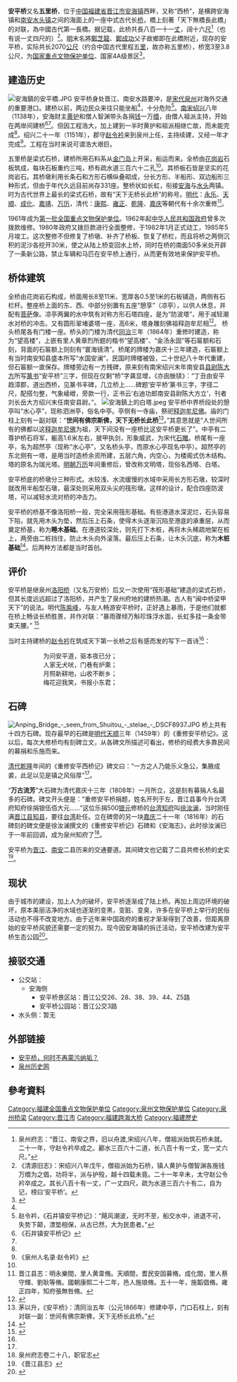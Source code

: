 {{文物保护单位
| 级别 = 全国
| 名称 = 安平桥
| 图片 = [[File:安平桥公园.jpg|210x230px]]
| 编号 = 1-59
| 分类 = 古建筑及历史纪念建筑物
| 时代 = [[南宋|南宋]]
| 所在 = [[福建省|福建省]][[晋江市|晋江市]][[安海镇|安海镇]]
| 登录 = 1961年
| Cat = 福建全国重点文物保护单位
}}
'''安平桥'''又名'''五里桥'''，位于[[中国|中国]][[福建省|福建省]][[晋江市|晋江市]][[安海镇|安海镇]]西畔，又称“西桥”，是横跨安海镇和[[南安|南安]][[水头镇|水头镇]]之间的海面上的一座中式古代长[[桥|桥]]，橋上刻著「天下無橋長此橋」的对联，為中國古代第一長橋。据记载，此桥共長八百一十一[[丈|丈]]，阔十六[[尺|尺]]<ref name="quan">泉州府志：“晋江、南安之界，旧以舟渡,宋绍兴八年，僧祖派始筑石桥未就。二十一年，守赵令衿卒成之。酈水三百六十二道，长八百十有一丈，宽一丈六尺。”</ref>（也有说一丈四尺的）<ref name="qingyuan">《清源旧志》：宋绍兴八年戊午，僧祖派始为石桥，镇人黄护与僧智渊各施钱万缗为之倡，功将半，派与护殁，越十四载未竟。二十一年辛未，太守赵公令衿卒成之。其长八百十有一丈，广一丈四尺，疏为水道三百六十有二，自为记，榜曰‘安平桥’。</ref>。[[明朝|明]]末名將[[鄭芝龍|鄭芝龍]]、[[鄭成功|鄭成功]]父子故鄉即在此橋附近，现存的安平桥，实际共长2070[[公尺|公尺]]（约合中国古代里程五[[里|里]]，故亦称五里桥），桥宽3至3.8公尺，为[[国家重点文物保护单位|国家重点文物保护单位]]、国家4A级景区<ref>{{Cite web|url=http://www.qzwb.com/gb/content/2016-12/24/content_5491887.htm|title=安平桥获评国家4A级景区|accessdate=2016-12-24|author=黄冬虹|date=2016-12-24|publisher=泉州网|archive-date=2020-08-21|archive-url=https://web.archive.org/web/20200821204631/http://www.qzwb.com/gb/content/2016-12/24/content_5491887.htm|dead-url=no}}</ref>。

==建造历史==
[[File:安海鎮的安平橋.JPG|thumb]]
安平桥身处晋江、南安水路要冲，是[[宋代|宋代]][[泉州|泉州]]对海外交通的重要港口。建桥以前，两边民众来往只能坐船<ref name="quan"/>，十分危险<ref>赵令衿，《石井镇安平桥记》：“飓风潮波，无时不至，船交水中，进退不可，失势下颠，漂垫相保，从古已然，大为民患者。”</ref>。[[南宋|南宋]][[绍兴_(南宋)|绍兴]]八年（1138年），安海财主[[黄护|黄护]]和僧人智渊带头各捐[[钱|钱]]一万[[缗|缗]]，由僧人祖派主持，开始在两岸间建桥<ref name="ji">《石井镇安平桥记》</ref><ref name="qingyuan"/>。但因工程浩大，加上建到一半时黄护和祖派相继亡故，而未能完成<ref name="qingyuan"/>。绍兴二十一年（1151年），郡守[[赵令衿|赵令衿]]来到泉州上任，主持续建，又经一年才完成<ref>《泉州人名录·赵令衿》</ref>。工程在当时来说可谓浩大艰巨。

五里桥是梁式石桥，建桥所用石料系从[[金门岛|金门岛]]上开采，船运而来。全桥由[[花岗岩|花岗岩]]石板筑成，每块石板重约三吨，桥有疏水道三百六十二孔<ref name="quan"/>。其桥板石皆是坚实的花岗岩石。其桥墩利用长条石和方形石横纵叠砌成，分长方形、半船形、双边船形三种形式，但由于年代久远目前尚存331座。整桥状如长虹，衔接[[安海镇|安海]]与[[水头镇|水头]]两镇。时为古代世界上最长的梁式石桥，故有“天下无桥长此桥”的称号。[[明朝|明代]]：[[永乐_(明朝)|永乐]]、[[天顺_(明朝)|天顺]]、[[成化|成化]]、[[嘉靖|嘉靖]]、[[万历|万历]]，清代：[[康熙|康熙]]、[[雍正|雍正]]、[[乾隆|乾隆]]、[[嘉庆|嘉庆]]等朝代有十余次重修<ref>晋江县志：明永樂間，里人黄韋脩。天順間，耆民安固募脩。成化間，里人蔡守輝、劉耿等脩。國朝康熙二十二年，邑人施琅脩。五十一年，施韜倡脩。雍正四年，知府張無咎脩。</ref>。

1961年成为[[第一批全国重点文物保护单位|第一批全国重点文物保护单位]]。1962年起[[中华人民共和国政府|中华人民共和国政府]]曾多次拨款维修。1980年政府又拨巨款进行全面整修，于1982年1月正式动工，1985年5月竣工。这次整修不但修复了桥墩、补齐了桥板、恢复了桥栏，而且将桥之两侧沉积的泥沙各挖开30米，使之从陆上桥变回水上桥，同时在桥的南面50多米处开辟了一条新公路，禁止车辆和马匹在安平桥上通行，从而更有效地来保护安平桥。

==桥体建筑==
全桥由花岗岩石构成，桥面用长8至11米、宽厚各0.5至1米的石板铺造，两侧有石栏杆。整座桥上面的东、西、中部分别置有五座“憩享”（凉亭），以供人休息，并配有[[菩萨|菩萨]]像。凉亭两翼的水中筑有对称方形石塔四座，是为“防波塔”，用于减轻潮水对桥的冲击。又有圆形翠堵婆塔一座，高6米，塔身雕刻佛祖释迦牟尼相<ref name="虞兮">{{Cite news|url=http://unn.people.com.cn/GB/22220/60205/60210/60228/4230268.html|title=安平桥介绍|author=虞兮|language=zh-cn|publisher=人民网|date=2006-03-23|accessdate=2006-03-23|archive-date=2016-11-05|archive-url=https://web.archive.org/web/20161105231132/http://unn.people.com.cn/GB/22220/60205/60210/60228/4230268.html|dead-url=no}}</ref>。 桥头桥尾各有门楼一座。桥头的门楼为清代[[同治|同治]]三年（1864年）重修时建造，称为“望高楼”，上嵌有里人黄章烈所题的楷书“望高楼”、“金汤永固”等石匾额和石刻，背面的石匾额上则刻有“寰海镜清”。桥尾的牌楼为嘉庆十三年建造，石匾额上有当时南安知县盛本所写“水国安澜”，民国时牌楼被毁，二十世纪八十年代重建，但石匾额一直保存。牌楼旁边有一方残碑，原来刻有南宋绍兴末年南安县[[县尉|县尉]][[陈大方|陈大方]]所写[[篆书|篆书]]“安平桥”三字，但现在仅剩“桥”字龚显增，《亦囱脞牍》：“丁丑由安平趋漳郡，道出西桥，见篆书丰碑，几立桥上……碑题‘安平桥’篆书三字，字径二尺，配搭匀整，气象崚嶒，旁款一行，正书云‘右迪功郎南安县尉陈大方立’，刊者刘长岳大方绍兴末任南安县尉。”。
[[File:安海鎮上的白塔.jpeg|thumb]]
安平桥中界桥段处的憩亭叫“水心亭”，现称泗洲亭，俗名中亭。亭侧有一寺庙，祭祀[[释迦牟尼佛|释迦牟尼佛]]。庙的门柱上刻有一副对联：“'''世间有佛宗斯佛，天下无桥长此桥'''<ref>茅以升，《安平桥》：清同治五年（公元1866年）修建中亭，门口石柱上，刻有对联一副：世间有佛宗斯佛，天下无桥长此桥。”</ref>。”其意思就是“人世间所有的佛都以这[[释迦牟尼佛|释迦牟尼佛]]为祖，天下间没有一座桥比这安平桥更长了”。中亭有二尊护桥石将军，躯高1.6米左右，披甲执剑，形象威武，为宋代[[石雕|石雕]]。桥尾有一座亭，名为超然亭（现称“水心亭”，又名桥头亭，而原水心亭现名中亭）。超然亭的东北侧有一塔，是用当时造桥余资所建，五层六角，内空心，为楼阁式仿木结构。塔的原名为瑞光塔。[[明朝|明朝]][[万历|万历]]年间重修后，曾改称文明塔，现俗名西塔、白塔。

安平桥底的桥墩分三种形式。水较浅、水流缓慢的水域中采用长方形石墩，较深时就改用半船型石墩，最深处则采用双头尖的筏形墩。这样的设计，配合四座防波塔，可以减轻水流对桥的冲击力。

安平桥的桥基不像洛阳桥一般，完全采用筏形基础。有些港道水深泥烂，石头容易下陷，就先用木头为垫，然后压上石条，使得木头逐渐沉陷至港底的承重层，从而奠定桥基，称为'''睡木基础'''。在港道较深处，则先打下木桩，再将木头稀疏地架在桩上，两旁由二桩挡住，防止木头向外滚落。最后压上石条，让木头沉底，称为'''木桩基础'''<ref name="lishi">{{Cite web |url=http://qzhnet.dnscn.cn/qzh99.htm |title=泉州历史网，安平桥 |access-date=2008-08-28 |archive-date=2019-08-17 |archive-url=https://web.archive.org/web/20190817131103/http://qzhnet.dnscn.cn/qzh99.htm |dead-url=no }}</ref>。后两种方法都是当时首创。

==评价==
安平桥是继泉州[[洛阳桥|洛阳桥]]（又名万安桥）后又一次使用“筏形基础”建造的梁式石桥，但其长度远远超过了洛阳桥，并产生了泉州府地的建桥热潮。古人有“闽中桥梁甲天下”的说法。明代[[陈紫峰|陈紫峰]]，与友人畅游安平桥时，正好遇上暴雨，于是他们就都在桥上畅谈长桥胜景，并作对联：“暴雨骤倾万斛珍珠浮水面，长虹多挂一条金带束天腰。”
<ref name="虞兮">{{Cite news|url=http://unn.people.com.cn/GB/22220/60205/60210/60228/4230268.html|title=安平桥介绍|author=虞兮|language=zh-cn|publisher=人民网|date=2006-03-23|accessdate=2006-03-23}}</ref>

当时主持建桥的[[赵令衿|赵令衿]]在筑成天下第一长桥之后有感而发的写下一首诗<ref name="ji"/>：
::为问安平道，驱本夜已分；
::人家无犬吠，门巷有炉熏；
::月照新耕地，山收不断乡；
::梅花迎我笑，书报小东君；

==石碑==
[[File:Anping_Bridge_-_seen_from_Shuitou_-_stelae_-_DSCF8937.JPG|thumb]]
桥上共有十四方石碑。现存最早的石碑是[[明朝|明代]][[天顺_(明朝)|天顺]]三年（1459年）的《重修安平桥记》。这以后，每次大修桥均有刻碑立文，从各碑文所描述可看出，修桥的经费大多靠民间的募捐和乐施而来。

[[清朝|清代]][[乾隆|乾隆]]年间的《重修安平西桥记》碑文曰：“一方之人乃能乐义急公，集腋成裘，此足以见是镇之风俗厚”<ref name="lishi"/>。

“'''万古流芳'''”大石碑为清代嘉庆十三年（1808年）一月所立，这是刻有募捐人名最多的石碑。碑文开头便是：“重修安平桥捐题，姓名开列于左，晋江县事今升台湾府知府徐捐银伍佰大元……”这位乐捐500[[银元|银元]]修桥的[[台湾知府|台湾知府]]叫[[徐汝澜|徐汝澜]]，当时刚任满[[晋江县|晋江县]][[知县|知县]]，要往[[台湾|台湾]]赴任。立在碑旁的另一块[[嘉庆|嘉庆]]二十一年（1816年）的石碑刻的碑文便是徐汝澜撰文的《重修安平桥记》石碑和《安海志》，此时徐汝澜已于一年前回调，成为泉州知府了<ref>泉州府志卷二十八，职官志</ref>。

安平桥为[[晋江市|晋江]]、[[南安市|南安]]二县历来的交通要道。其间碑文也记载了二县共修长桥的史实<ref>《晋江县志》</ref>。

==现状==
由于城市的建设，加上人为的破坏，安平桥逐渐成了陆上桥。再加上周边环境的破坏，原本美丽洁净的水域也逐渐的变黑，变脏、变臭，许多在安平桥上举行的民俗活动也不得不改变地方。由于近年来中国政府的重视才渐渐得到了改善，但距离原始的安平桥风貌还需要一定的努力。现今因安海镇的拆迁活动，安平桥改建为安平桥生态公园<ref>{{Cite web|url=http://www.ffw.com.cn/1/108/169/167012.html|title=安海镇安平桥生态文化公园规划效果图 首度曝光|accessdate=2016-11-20|author=福房网|date=2013-05-20|publisher=福房网|archive-url=https://web.archive.org/web/20160525104039/http://www.ffw.com.cn/1/108/169/167012.html|archive-date=2016-05-25|dead-url=yes}}</ref>。

== 接驳交通 ==
*公交站：
**安海侧
***安平桥景区站：晋江公交26、28、38、39、44、Z5路
***安平桥公园站：晋江公交3路
*水头侧：暂无

==外部链接==
*[http://news.sina.com.cn/c/2007-06-20/024812053432s.shtml 安平桥，何时不再蒙污纳垢？] {{Wayback|url=http://news.sina.com.cn/c/2007-06-20/024812053432s.shtml |date=20161105161528 }}
*[https://web.archive.org/web/20080919183519/http://qzhnet.dnscn.cn/ 泉州历史网]
==參考資料==
{{commonscat|Anping Bridge}}
<div class="references-small">
{{reflist|2}}
</div>

{{泉州世界遗产}}
{{福建全国重点文物保护单位}}
{{晋江市安海镇古迹以及民俗文化}}

[[Category:福建全国重点文物保护单位|Category:福建全国重点文物保护单位]]
[[Category:泉州文物保护单位|Category:泉州文物保护单位]]
[[Category:泉州桥梁|Category:泉州桥梁]]
[[Category:晋江市|Category:晋江市]]
[[Category:福建跨海大桥|Category:福建跨海大桥]]
[[Category:福建歷史|Category:福建歷史]]